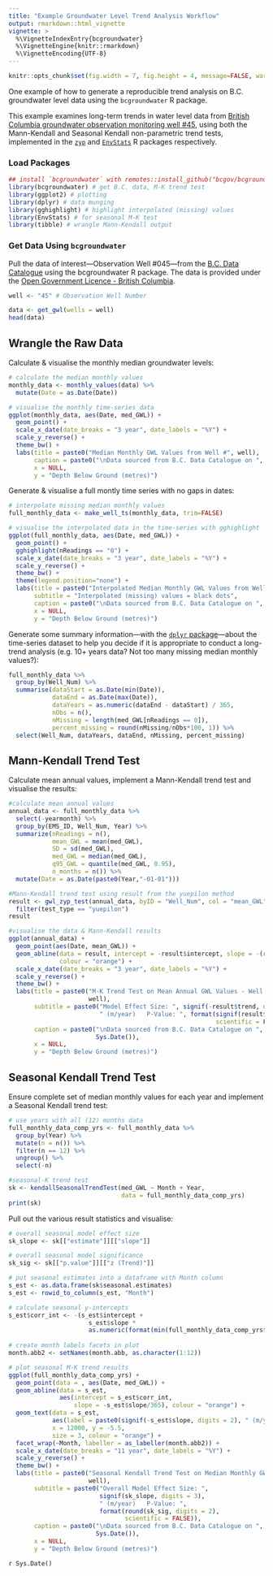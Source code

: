 ```yaml
---
title: "Example Groundwater Level Trend Analysis Workflow"
output: rmarkdown::html_vignette
vignette: >
  %\VignetteIndexEntry{bcgroundwater}
  %\VignetteEngine{knitr::rmarkdown}
  %\VignetteEncoding{UTF-8}
---
```


```r
knitr::opts_chunk$set(fig.width = 7, fig.height = 4, message=FALSE, warning=FALSE)
```

One example of how to generate a reproducible trend analysis on B.C. groundwater level data using the `bcgroundwater` R package. 

This example examines long-term trends in water level data from [British Columbia groundwater observation monitoring well #45](https://www2.gov.bc.ca/gov/content?id=2D3DB9BA78DE4377AB4AE2DCEE1B409B), using both the Mann-Kendall and Seasonal Kendall non-parametric trend tests, implemented in the [`zyp`](https://cran.r-project.org/web/packages/zyp/index.html) and [`EnvStats`](https://cran.r-project.org/web/packages/EnvStats/index.html) R packages respectively.

### Load Packages

```r
## install `bcgroundwater` with remotes::install_github("bcgov/bcgroundwater")
library(bcgroundwater) # get B.C. data, M-K trend test
library(ggplot2) # plotting
library(dplyr) # data munging
library(gghighlight) # highlight interpolated (missing) values
library(EnvStats) # for seasonal M-K test
library(tibble) # wrangle Mann-Kendall output

```


### Get Data Using `bcgroundwater`

Pull the data of interest&mdash;Observation Well #045&mdash;from the [B.C. Data Catalogue](https://catalogue.data.gov.bc.ca/dataset/57c55f10-cf8e-40bb-aae0-2eff311f1685) using the bcgroundwater R package. The data is provided under the [Open Government Licence - British Columbia](https://www2.gov.bc.ca/gov/content?id=A519A56BC2BF44E4A008B33FCF527F61).

```r
well <- "45" # Observation Well Number

data <- get_gwl(wells = well)
head(data)
```

## Wrangle the Raw Data

Calculate & visualise the monthly median groundwater levels:

```r
# calculate the median monthly values
monthly_data <- monthly_values(data) %>% 
  mutate(Date = as.Date(Date))

# visualise the monthly time-series data
ggplot(monthly_data, aes(Date, med_GWL)) + 
  geom_point() +
  scale_x_date(date_breaks = "3 year", date_labels = "%Y") +
  scale_y_reverse() +
  theme_bw() +
  labs(title = paste0("Median Monthly GWL Values from Well #", well),
       caption = paste0("\nData sourced from B.C. Data Catalogue on ", Sys.Date()),
       x = NULL,
       y = "Depth Below Ground (metres)")
```

Generate & visualise a full montly time series with no gaps in dates:

```r
# interpolate missing median monthly values
full_monthly_data <- make_well_ts(monthly_data, trim=FALSE)

# visualise the interpolated data in the time-series with gghighlight
ggplot(full_monthly_data, aes(Date, med_GWL)) + 
  geom_point() +
  gghighlight(nReadings == "0") +
  scale_x_date(date_breaks = "3 year", date_labels = "%Y") +
  scale_y_reverse() +
  theme_bw() +
  theme(legend.position="none") +
  labs(title = paste0("Interpolated Median Monthly GWL Values from Well #", well),
       subtitle = "Interpolated (missing) values = black dots",
       caption = paste0("\nData sourced from B.C. Data Catalogue on ", Sys.Date()),
       x = NULL,
       y = "Depth Below Ground (metres)")
```

Generate some summary information&mdash;with the [`dplyr` package](https://dplyr.tidyverse.org/)&mdash;about the time-series dataset to help you decide if it is appropriate to conduct a long-trend analysis (e.g. 10+ years data? Not too many missing median monthly values?):

```r
full_monthly_data %>%
  group_by(Well_Num) %>%
  summarise(dataStart = as.Date(min(Date)), 
            dataEnd = as.Date(max(Date)), 
            dataYears = as.numeric(dataEnd - dataStart) / 365, 
            nObs = n(), 
            nMissing = length(med_GWL[nReadings == 0]), 
            percent_missing = round(nMissing/nObs*100, 1)) %>% 
  select(Well_Num, dataYears, dataEnd, nMissing, percent_missing) 
```

## Mann-Kendall Trend Test

Calculate mean annual values, implement a Mann-Kendall trend test and visualise the results:

```r
#calculate mean annual values
annual_data <- full_monthly_data %>%
  select(-yearmonth) %>%
  group_by(EMS_ID, Well_Num, Year) %>%
  summarize(nReadings = n(),
            mean_GWL = mean(med_GWL),
            SD = sd(med_GWL),
            med_GWL = median(med_GWL),
            q95_GWL = quantile(med_GWL, 0.95),
            n_months = n()) %>% 
  mutate(Date = as.Date(paste0(Year,"-01-01"))) 

#Mann-Kendall trend test using result from the yuepilon method
result <- gwl_zyp_test(annual_data, byID = "Well_Num", col = "mean_GWL") %>% 
  filter(test_type == "yuepilon")
result

#visualise the data & Mann-Kendall results
ggplot(annual_data) +
  geom_point(aes(Date, mean_GWL)) +
  geom_abline(data = result, intercept = -result$intercept, slope = -(result$trend/365),
              colour = "orange") +
  scale_x_date(date_breaks = "3 year", date_labels = "%Y") +
  scale_y_reverse() + 
  theme_bw() +
  labs(title = paste0("M-K Trend Test on Mean Annual GWL Values - Well #",
                      well),
       subtitle = paste0("Model Effect Size: ", signif(-result$trend, digits = 3),
                         " (m/year)   P-Value: ", format(signif(result$sig, digits = 2),
                                                         scientific = FALSE)), 
       caption = paste0("\nData sourced from B.C. Data Catalogue on ",
                        Sys.Date()),
       x = NULL,
       y = "Depth Below Ground (metres)") 
```

## Seasonal Kendall Trend Test

Ensure complete set of median monthly values for each year and implement a Seasonal Kendall trend test:

```r
# use years with all (12) months data
full_monthly_data_comp_yrs <- full_monthly_data %>% 
  group_by(Year) %>% 
  mutate(n = n()) %>% 
  filter(n == 12) %>% 
  ungroup() %>% 
  select(-n)

#seasonal-K trend test
sk <- kendallSeasonalTrendTest(med_GWL ~ Month + Year, 
                               data = full_monthly_data_comp_yrs)
print(sk)
```

Pull out the various result statistics and visualise:


```r
# overall seasonal model effect size
sk_slope <- sk[["estimate"]][["slope"]]

# overall seasonal model significance
sk_sig <- sk[["p.value"]][["z (Trend)"]]

# put seasonal estimates into a dataframe with Month column
s_est <- as.data.frame(sk$seasonal.estimates)
s_est <- rowid_to_column(s_est, "Month")

# calculate seasonal y-intercepts
s_est$corr_int <- -(s_est$intercept +
                      s_est$slope *
                      as.numeric(format(min(full_monthly_data_comp_yrs$Date), "%Y")))
                            
# create month labels facets in plot
month.abb2 <- setNames(month.abb, as.character(1:12))

# plot seasonal M-K trend results
ggplot(full_monthly_data_comp_yrs) +
  geom_point(data = , aes(Date, med_GWL)) +
  geom_abline(data = s_est,
              aes(intercept = s_est$corr_int,
                  slope = -s_est$slope/365), colour = "orange") +
  geom_text(data = s_est,
            aes(label = paste0(signif(-s_est$slope, digits = 2), " (m/year)" )),
            x = 12000, y = -5.5,
            size = 3, colour = "orange") +
  facet_wrap(~Month, labeller = as_labeller(month.abb2)) +
  scale_x_date(date_breaks = "11 year", date_labels = "%Y") +
  scale_y_reverse() + 
  theme_bw() +
  labs(title = paste0("Seasonal Kendall Trend Test on Median Monthly GWL Values - Well #",
                      well),
       subtitle = paste0("Overall Model Effect Size: ",
                         signif(sk_slope, digits = 3),
                         " (m/year)   P-Value: ",
                         format(round(sk_sig, digits = 2),
                                scientific = FALSE)), 
       caption = paste0("\nData sourced from B.C. Data Catalogue on ",
                        Sys.Date()),
       x = NULL,
       y = "Depth Below Ground (metres)")
```

`r Sys.Date()`

